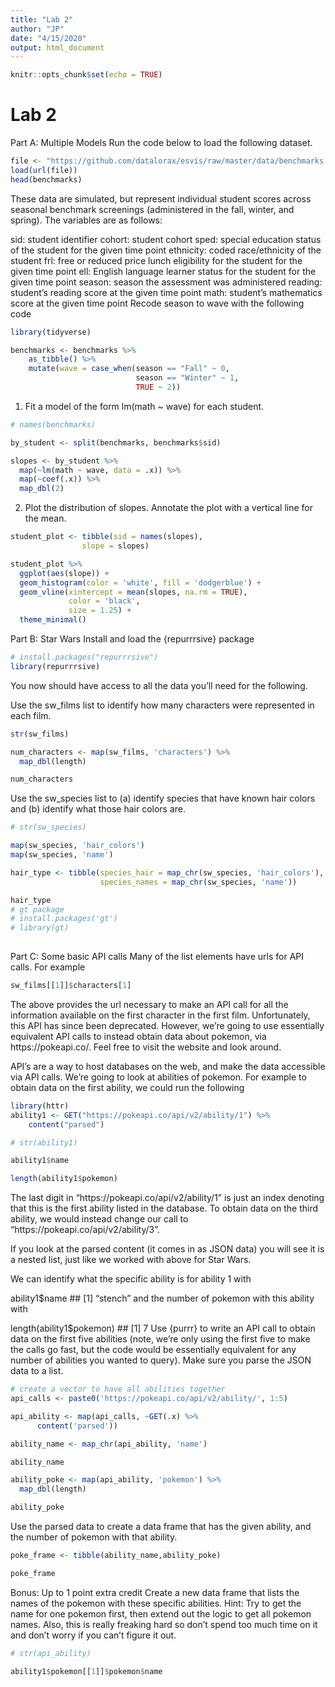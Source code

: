 ```yaml
---
title: "Lab 2"
author: "JP"
date: "4/15/2020"
output: html_document
---
```


```r
knitr::opts_chunk$set(echo = TRUE)
```

# Lab 2

Part A: Multiple Models
Run the code below to load the following dataset.

```r
file <- "https://github.com/datalorax/esvis/raw/master/data/benchmarks.rda"
load(url(file))
head(benchmarks)
```

These data are simulated, but represent individual student scores across seasonal benchmark screenings (administered in the fall, winter, and spring). The variables are as follows:

sid: student identifier
cohort: student cohort
sped: special education status of the student for the given time point
ethnicity: coded race/ethnicity of the student
frl: free or reduced price lunch eligibility for the student for the given time point
ell: English language learner status for the student for the given time point
season: season the assessment was administered
reading: student’s reading score at the given time point
math: student’s mathematics score at the given time point
Recode season to wave with the following code

```r
library(tidyverse)

benchmarks <- benchmarks %>%
    as_tibble() %>%
    mutate(wave = case_when(season == "Fall" ~ 0,
                            season == "Winter" ~ 1,
                            TRUE ~ 2))
```

1. Fit a model of the form lm(math ~ wave) for each student.
```r
# names(benchmarks)

by_student <- split(benchmarks, benchmarks$sid)

slopes <- by_student %>% 
  map(~lm(math ~ wave, data = .x)) %>% 
  map(~coef(.x)) %>% 
  map_dbl(2)

```

2. Plot the distribution of slopes. Annotate the plot with a vertical line for the mean.
```r
student_plot <- tibble(sid = names(slopes),
                slope = slopes)

student_plot %>% 
  ggplot(aes(slope)) +
  geom_histogram(color = 'white', fill = 'dodgerblue') +
  geom_vline(xintercept = mean(slopes, na.rm = TRUE),
             color = 'black',
             size = 1.25) +
  theme_minimal()
```

Part B: Star Wars
Install and load the {repurrrsive} package

```r
# install.packages("repurrrsive")
library(repurrrsive)
```

You now should have access to all the data you’ll need for the following.

Use the sw_films list to identify how many characters were represented in each film.

```r
str(sw_films)

num_characters <- map(sw_films, 'characters') %>% 
  map_dbl(length)

num_characters
```


Use the sw_species list to (a) identify species that have known hair colors and (b) identify what those hair colors are.

```r
# str(sw_species)

map(sw_species, 'hair_colors')
map(sw_species, 'name')

hair_type <- tibble(species_hair = map_chr(sw_species, 'hair_colors'),
                    species_names = map_chr(sw_species, 'name'))

hair_type
# gt package
# install.packages('gt')
# library(gt)
                    
```

Part C: Some basic API calls
Many of the list elements have urls for API calls. For example

```r
sw_films[[1]]$characters[1]
```

The above provides the url necessary to make an API call for all the information available on the first character in the first film. Unfortunately, this API has since been deprecated. However, we’re going to use essentially equivalent API calls to instead obtain data about pokemon, via https://pokeapi.co/. Feel free to visit the website and look around.

API’s are a way to host databases on the web, and make the data accessible via API calls. We’re going to look at abilities of pokemon. For example to obtain data on the first ability, we could run the following

```r
library(httr)
ability1 <- GET("https://pokeapi.co/api/v2/ability/1") %>%
    content("parsed") 

# str(ability1)

ability1$name

length(ability1$pokemon)

```

The last digit in "https://pokeapi.co/api/v2/ability/1" is just an index denoting that this is the first ability listed in the database. To obtain data on the third ability, we would instead change our call to "https://pokeapi.co/api/v2/ability/3".

If you look at the parsed content (it comes in as JSON data) you will see it is a nested list, just like we worked with above for Star Wars.

We can identify what the specific ability is for ability 1 with

ability1$name
## [1] "stench"
and the number of pokemon with this ability with

length(ability1$pokemon)
## [1] 7
Use {purrr} to write an API call to obtain data on the first five abilities (note, we’re only using the first five to make the calls go fast, but the code would be essentially equivalent for any number of abilities you wanted to query). Make sure you parse the JSON data to a list.

```r
# create a vector to have all abilities together
api_calls <- paste0('https://pokeapi.co/api/v2/ability/', 1:5)

api_ability <- map(api_calls, ~GET(.x) %>% 
      content('parsed'))

ability_name <- map_chr(api_ability, 'name')

ability_name

ability_poke <- map(api_ability, 'pokemon') %>% 
  map_dbl(length)

ability_poke

```

Use the parsed data to create a data frame that has the given ability, and the number of pokemon with that ability.

```r

poke_frame <- tibble(ability_name,ability_poke)

poke_frame
```

Bonus: Up to 1 point extra credit
Create a new data frame that lists the names of the pokemon with these specific abilities.
Hint: Try to get the name for one pokemon first, then extend out the logic to get all pokemon names. Also, this is really freaking hard so don’t spend too much time on it and don’t worry if you can’t figure it out.

```r
# str(api_ability)

ability1$pokemon[[1]]$pokemon$name

```

